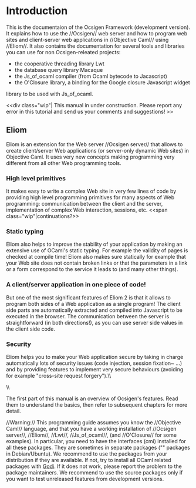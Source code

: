 = Introduction=


This is the documentaion of the Ocsigen Framework
(development version). It explains how to use the //Ocsigen// web server
and how to program web sites and client-server web applications in
//Objective Caml// using //Eliom//. It also contains the documentation for
several tools and libraries you can use for non Ocsigen-releated projects:
* the cooperative threading library Lwt
* the database query library Macaque
* the Js_of_ocaml compiler (from Ocaml bytecode to Jacascript)
* the O'Closure library, a binding for the Google closure Javascript widget
library to be used with Js_of_ocaml.


<<div class="wip"|
This manual in under construction.
Please report any error in this tutorial
and send us your comments and suggestions!
>>

==Eliom==
            
Eliom is an extension for the Web server //Ocsigen server//
that allows to create client/server Web applications (or server-only dynamic Web sites) in Objective Caml.
It uses very new concepts making programming very different
from all other Web programming tools.

=== High level primitives ===
It makes easy to write a complex Web site in very few lines of code by providing high level programming primitives for many aspects of Web programming: communication between the client and the server, implementation of complex Web interaction, sessions, etc.
<<span class="wip"|continuations?>>

=== Static typing ===
Eliom also helps to improve the stability of your application by  making an extensive use of OCaml's static typing. For example the validity of pages is checked at compile time! Eliom also makes sure statically for example that your Web site does not contain broken links or that the parameters in a link or a form correspond to the service it leads to (and many other things).

=== A client/server application in one piece of code! ===
But one of the most significant features of Eliom 2 is that it allows to program both sides of a Web application as a single program! The client side parts are automatically extracted and compiled into Javascript to be executed in the browser. The communication between the server is straightforward (in both directions!), as you can use server side values in the client side code.

=== Security ===
Eliom helps you to make your Web application secure by taking in charge automatically lots of security issues (code injection, session fixation~ ...) and by providing features to implement very secure behaviours (avoiding for example "cross-site request forgery").\\

\\

The first part of this manual is an overview of Ocsigen's features.
Read them to understand the basics,
then refer to subsequent chapters for more detail.

//Warning:// This programming guide assumes you know the
//Objective Caml// language, and that you have a working installation of //Ocsigen server//, //Eliom//, //Lwt//, //Js_of_ocaml//, (and //O'Closure// for some examples). In particular, you need to have the interfaces (cmi) installed for all these packages. They are sometimes in separate packages ("{{{-dev}}}" packages in Debian/Ubuntu). We recommend to use the packages from your distribution if they are available. If not, try to install all OCaml related packages with [[http://godi.camlcity.org|Godi]]. If it does not work, please report the problem to the package maintainers. We recommend to use the source packages only if you want to test unreleased features from development versions.
            
